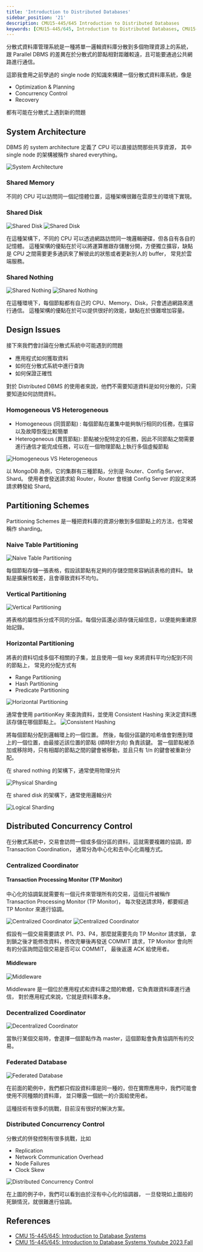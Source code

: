 ```yaml
---
title: 'Introduction to Distributed Databases'
sidebar_position: '21'
description: CMU15-445/645 Introduction to Distributed Databases
keywords: [CMU15-445/645, Introduction to Distributed Databases, CMU15-445/645 筆記]
---
```


<head>
  <title>CMU 15-445/645 筆記 Introduction to Distributed Databases</title>
</head>

分散式資料庫管理系統是一種將單一邏輯資料庫分散到多個物理資源上的系統，
跟 Parallel DBMS 的差異在於分散式的節點相對距離較遠，且可能要通過公共網路進行通信。

這節我會用之前學過的 single node 的知識來構建一個分散式資料庫系統，像是

- Optimization & Planning
- Concurrency Control
- Recovery

都有可能在分散式上遇到新的問題

## System Architecture

DBMS 的 system architecture 定義了 CPU 可以直接訪問那些共享資源，
其中 single node 的架構被稱作 shared everything。

![System Architecture](/img/cmu15-445/c21/image.png)

### Shared Memory

不同的 CPU 可以訪問同一個記憶體位置，這種架構很難在雲原生的環境下實現。

### Shared Disk

![Shared Disk](/img/cmu15-445/c21/image-3.png)
![Shared Disk](/img/cmu15-445/c21/image-4.png)

在這種架構下，不同的 CPU 可以透過網路訪問同一塊邏輯硬碟，但各自有各自的記憶體。
這種架構的優點在於可以將運算層跟存儲層分開，方便獨立擴容，缺點是 CPU 之間需要更多通訊來了解彼此的狀態或者更新別人的 buffer，
常見於雲端服務。

### Shared Nothing

![Shared Nothing](/img/cmu15-445/c21/image-1.png)
![Shared Nothing](/img/cmu15-445/c21/image-2.png)

在這種環境下，每個節點都有自己的 CPU、Memory、Disk，只會透過網路來進行通信。
這種架構的優點在於可以提供很好的效能，缺點在於很難增加容量。

## Design Issues

接下來我們會討論在分散式系統中可能遇到的問題

- 應用程式如何獲取資料
- 如何在分散式系統中進行查詢
- 如何保證正確性

對於 Distributed DBMS 的使用者來說，他們不需要知道資料是如何分散的，只需要知道如何訪問資料。

### Homogeneous VS Heterogeneous

- Homogeneous (同質節點) : 每個節點在叢集中能夠執行相同的任務，在擴容以及故障恢復比較簡單
- Heterogeneous (異質節點): 節點被分配特定的任務，因此不同節點之間需要進行通信才能完成任務，可以在一個物理節點上執行多個虛擬節點

![Homogeneous VS Heterogeneous](/img/cmu15-445/c21/image-5.png)

以 MongoDB 為例，它的集群有三種節點，分別是 Router、Config Server、Shard。
使用者會發送請求給 Router，Router 會根據 Config Server 的設定來將請求轉發給 Shard。

## Partitioning Schemes

Partitioning Schemes 是一種把資料庫的資源分散到多個節點上的方法，也常被稱作 sharding。

### Naive Table Partitioning

![Naive Table Partitioning](/img/cmu15-445/c21/image-6.png)

每個節點存儲一張表格，假設該節點有足夠的存儲空間來容納該表格的資料。
缺點是擴展性較差，且會導致資料不均勻。

### Vertical Partitioning

![Vertical Partitioning](/img/cmu15-445/c21/image-7.png)

將表格的屬性拆分成不同的分區。每個分區還必須存儲元組信息，以便能夠重建原始記錄。

### Horizontal Partitioning

將表的資料切成多個不相關的子集，並且使用一個 key 來將資料平均分配到不同的節點上，
常見的分配方式有

- Range Partitioning
- Hash Partitioning
- Predicate Partitioning

![Horizontal Partitioning](/img/cmu15-445/c21/image-8.png)

通常會使用 partitionKey 來查詢資料，並使用 Consistent Hashing 來決定資料應該存儲在哪個節點上。
![Consistent Hashing](/img/cmu15-445/c21/image-11.png)

將每個節點分配到邏輯環上的一個位置。
然後，每個分區鍵的哈希值會對應到環上的一個位置，由最接近該位置的節點 (順時針方向) 負責該鍵。
當一個節點被添加或移除時，只有相鄰的節點之間的鍵會被移動，並且只有 1/n 的鍵會被重新分配。

在 shared nothing 的架構下，通常使用物理分片

![Physical Sharding](/img/cmu15-445/c21/image-9.png)

在 shared disk 的架構下，通常使用邏輯分片

![Logical Sharding](/img/cmu15-445/c21/image-10.png)

## Distributed Concurrency Control

在分散式系統中，交易會訪問一個或多個分區的資料，這就需要複雜的協調，即 Transaction Coordination，
通常分為中心化和去中心化兩種方式。

### Centralized Coordinator

#### Transaction Processing Monitor (TP Monitor)

中心化的協調氣就需要有一個元件來管理所有的交易，這個元件被稱作 Transaction Processing Monitor (TP Monitor)，
每次發送請求時，都要經過 TP Monitor 來進行協調。

![Centralized Coordinator](/img/cmu15-445/c21/image-12.png)
![Centralized Coordinator](/img/cmu15-445/c21/image-13.png)

假設有一個交易需要請求 P1、P3、P4，那麼就需要先向 TP Monitor 請求鎖，
拿到鎖之後才能修改資料，修改完畢後再發送 COMMIT 請求，TP Monitor 會向所有的分區詢問這個交易是否可以 COMMIT，
最後返還 ACK 給使用者。

#### Middleware

![Middleware](/img/cmu15-445/c21/image-14.png)

Middleware 是一個位於應用程式和資料庫之間的軟體，它負責跟資料庫進行通信，
對於應用程式來說，它就是資料庫本身。

### Decentralized Coordinator

![Decentralized Coordinator](/img/cmu15-445/c21/image-15.png)

當執行某個交易時，會選擇一個節點作為 master，這個節點會負責協調所有的交易。

### Federated Database

![Federated Database](/img/cmu15-445/c21/image-16.png)

在前面的範例中，我們都只假設資料庫是同一種的，但在實際應用中，我們可能會使用不同種類的資料庫，
並只曝露一個統一的介面給使用者。

這種技術有很多的挑戰，目前沒有很好的解決方案。

### Distributed Concurrency Control

分散式的併發控制有很多挑戰，比如

- Replication
- Network Communication Overhead
- Node Failures
- Clock Skew

![Distributed Concurrency Control](/img/cmu15-445/c21/image-17.png)

在上圖的例子中，我們可以看到由於沒有中心化的協調器，
一旦發現如上圖般的死鎖情況，就很難進行協調。

## References

- [CMU 15-445/645: Introduction to Database Systems](https://15445.courses.cs.cmu.edu/fall2023/)
- [CMU 15-445/645: Introduction to Database Systems Youtube 2023 Fall](https://www.youtube.com/watch?v=fyDeu_5svbg&list=PLSE8ODhjZXjbj8BMuIrRcacnQh20hmY9g&index=22)
